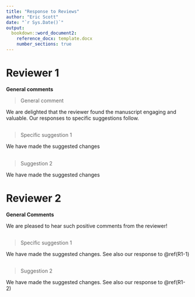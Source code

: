 ```yaml
---
title: "Response to Reviews"
author: "Eric Scott"
date: "`r Sys.Date()`"
output: 
  bookdown::word_document2:
    reference_docx: template.docx
    number_sections: true
---
```


# Reviewer 1

**General comments**

> General comment

We are delighted that the reviewer found the manuscript engaging and valuable.
Our responses to specific suggestions follow.

##  {#R1-1}

> Specific suggestion 1

We have made the suggested changes

##  {#R1-2}

> Suggestion 2

We have made the suggested changes

# Reviewer 2

**General Comments**

We are pleased to hear such positive comments from the reviewer!

## 

> Specific suggestion 1

We have made the suggested changes.
See also our response to \@ref(R1-1)

## 

> Suggestion 2

We have made the suggested changes.
See also our response to \@ref(R1-2)
